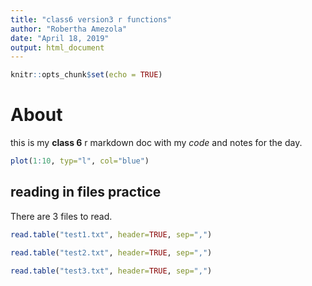```yaml
---
title: "class6 version3 r functions"
author: "Robertha Amezola"
date: "April 18, 2019"
output: html_document
---
```


```r
knitr::opts_chunk$set(echo = TRUE)
```

# About
this is my **class 6** r markdown doc with my *code* and notes for the day.

```r
plot(1:10, typ="l", col="blue")


```



## reading in files practice

There are 3 files to read.
```r
read.table("test1.txt", header=TRUE, sep=",")


```

```r
read.table("test2.txt", header=TRUE, sep=",")
```

```r
read.table("test3.txt", header=TRUE, sep=",")
```

